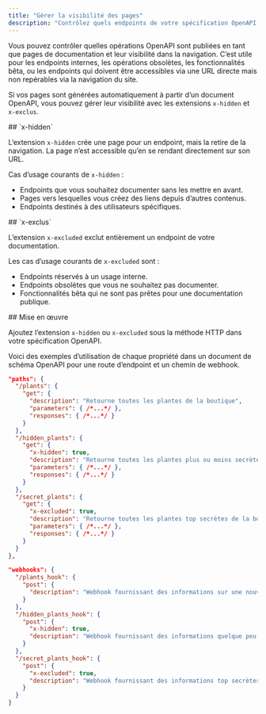 ```yaml
---
title: "Gérer la visibilité des pages"
description: "Contrôlez quels endpoints de votre spécification OpenAPI apparaissent dans la navigation de votre documentation"
---
```


Vous pouvez contrôler quelles opérations OpenAPI sont publiées en tant que pages de documentation et leur visibilité dans la navigation. C’est utile pour les endpoints internes, les opérations obsolètes, les fonctionnalités bêta, ou les endpoints qui doivent être accessibles via une URL directe mais non repérables via la navigation du site.

Si vos pages sont générées automatiquement à partir d’un document OpenAPI, vous pouvez gérer leur visibilité avec les extensions `x-hidden` et `x-exclus`.



<div id="x-hidden">
  ## `x-hidden`
</div>

L’extension `x-hidden` crée une page pour un endpoint, mais la retire de la navigation. La page n’est accessible qu’en se rendant directement sur son URL.

Cas d’usage courants de `x-hidden` :

- Endpoints que vous souhaitez documenter sans les mettre en avant.
- Pages vers lesquelles vous créez des liens depuis d’autres contenus.
- Endpoints destinés à des utilisateurs spécifiques.



<div id="x-excluded">
  ## `x-exclus`
</div>

L’extension `x-excluded` exclut entièrement un endpoint de votre documentation.

Les cas d’usage courants de `x-excluded` sont :

- Endpoints réservés à un usage interne.
- Endpoints obsolètes que vous ne souhaitez pas documenter.
- Fonctionnalités bêta qui ne sont pas prêtes pour une documentation publique.



<div id="implementation">
  ## Mise en œuvre
</div>

Ajoutez l’extension `x-hidden` ou `x-excluded` sous la méthode HTTP dans votre spécification OpenAPI.

Voici des exemples d’utilisation de chaque propriété dans un document de schéma OpenAPI pour une route d’endpoint et un chemin de webhook.

```json {11, 19}
"paths": {
  "/plants": {
    "get": {
      "description": "Retourne toutes les plantes de la boutique",
      "parameters": { /*...*/ },
      "responses": { /*...*/ }
    }
  },
  "/hidden_plants": {
    "get": {
      "x-hidden": true,
      "description": "Retourne toutes les plantes plus ou moins secrètes de la boutique",
      "parameters": { /*...*/ },
      "responses": { /*...*/ }
    }
  },
  "/secret_plants": {
    "get": {
      "x-excluded": true,
      "description": "Retourne toutes les plantes top secrètes de la boutique (ne publiez pas cet endpoint !)",
      "parameters": { /*...*/ },
      "responses": { /*...*/ }
    }
  }
},
```

```json {9, 15}
"webhooks": {
  "/plants_hook": {
    "post": {
      "description": "Webhook fournissant des informations sur une nouvelle plante ajoutée à la boutique",
    }
  },
  "/hidden_plants_hook": {
    "post": {
      "x-hidden": true,
      "description": "Webhook fournissant des informations quelque peu secrètes sur une nouvelle plante ajoutée à la boutique"
    }
  },
  "/secret_plants_hook": {
    "post": {
      "x-excluded": true,
      "description": "Webhook fournissant des informations top secrètes sur une nouvelle plante ajoutée à la boutique (ne publiez pas cet endpoint !)"
    }
  }
}
```
